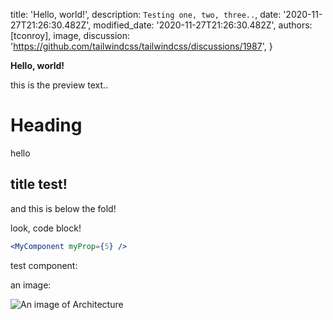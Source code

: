 
  title: 'Hello, world!',
  description: `Testing one, two, three..`,
  date: '2020-11-27T21:26:30.482Z',
  modified_date: '2020-11-27T21:26:30.482Z',
  authors: [tconroy],
  image,
  discussion: 'https://github.com/tailwindcss/tailwindcss/discussions/1987',
}

**Hello, world!**

this is the preview text..

<!--more-->

# Heading
hello

## title test!

and this is below the fold!

look, code block!

```jsx
<MyComponent myProp={5} />
```

test component:

<Test />

an image:

<Image src={image} alt="An image of Architecture" width={626} height={417} />
